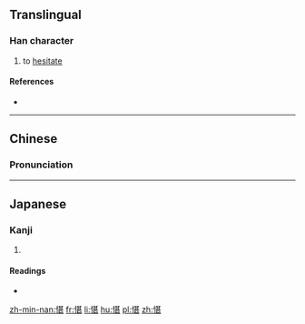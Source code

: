 ==Translingual==

===Han character===
{{Han char|rn=61|rad=心|as=09|sn=12|four=9401<sub>1</sub>|canj=心廿一女 (PTMV)|ids=⿰[[忄]][[甚]]}}

# to [[hesitate]]

====References====
* {{Han ref|kx=0395.060|dkj=10940|dj=0731.160|hdz=42326.010|uh=6116|ud=24854|bh=D942|bd=55618}}

----

==Chinese==
{{zh-hanzi-box|[[愖]]}}

===Pronunciation===
{{zh-pron
|m=chén
|c=sam4
|mc=y
|oc=y
|ma=
|cat=v
}}

----

==Japanese==

===Kanji===
{{ja-kanji|grade=|rs=心09}}

# {{defn|lang=ja|sort=心09}}

====Readings====
* {{ja-readings|on=[[しん]] (shin), [[じん]] (jin), [[たん]] (tan), [[とん]] (ton)|kun=[[まこと]] (makoto), [[たのしむ]] (tanoshimu)}}

[[zh-min-nan:愖]]
[[fr:愖]]
[[li:愖]]
[[hu:愖]]
[[pl:愖]]
[[zh:愖]]